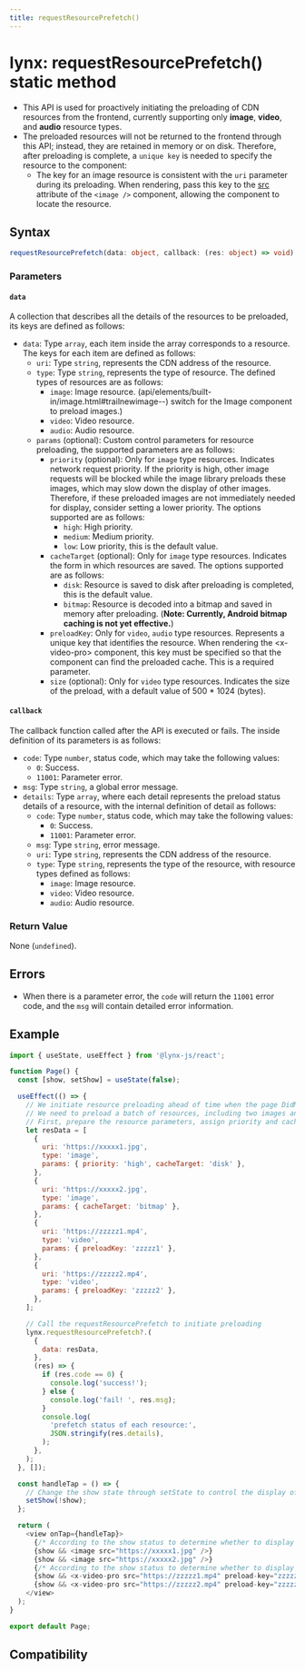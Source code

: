 ```yaml
---
title: requestResourcePrefetch()
---
```


# lynx: requestResourcePrefetch() static method

- This API is used for proactively initiating the preloading of CDN resources from the frontend, currently supporting only **image**, **video**, and **audio** resource types.
- The preloaded resources will not be returned to the frontend through this API; instead, they are retained in memory or on disk. Therefore, after preloading is complete, a `unique key` is needed to specify the resource to the component:
  - The key for an image resource is consistent with the `uri` parameter during its preloading. When rendering, pass this key to the [src](api/elements/built-in/image#src) attribute of the `<image />` component, allowing the component to locate the resource.

## Syntax

```ts
requestResourcePrefetch(data: object, callback: (res: object) => void) : void;
```

### Parameters

#### `data`

A collection that describes all the details of the resources to be preloaded, its keys are defined as follows:

- `data`: Type `array`, each item inside the array corresponds to a resource. The keys for each item are defined as follows:
  - `uri`: Type `string`, represents the CDN address of the resource.
  - `type`: Type `string`, represents the type of resource. The defined types of resources are as follows:
    - `image`: Image resource. (api/elements/built-in/image.html#trailnewimage--) switch for the Image component to preload images.)
    - `video`: Video resource.
    - `audio`: Audio resource.
  - `params` (optional): Custom control parameters for resource preloading, the supported parameters are as follows:
    - `priority` (optional): Only for `image` type resources. Indicates network request priority. If the priority is high, other image requests will be blocked while the image library preloads these images, which may slow down the display of other images. Therefore, if these preloaded images are not immediately needed for display, consider setting a lower priority. The options supported are as follows:
      - `high`: High priority.
      - `medium`: Medium priority.
      - `low`: Low priority, this is the default value.
    - `cacheTarget` (optional): Only for `image` type resources. Indicates the form in which resources are saved. The options supported are as follows:
      - `disk`: Resource is saved to disk after preloading is completed, this is the default value.
      - `bitmap`: Resource is decoded into a bitmap and saved in memory after preloading. (**Note: Currently, Android bitmap caching is not yet effective.**)
    - `preloadKey`: Only for `video`, `audio` type resources. Represents a unique key that identifies the resource. When rendering the &lt;x-video-pro&gt; component, this key must be specified so that the component can find the preloaded cache. This is a required parameter.
    - `size` (optional): Only for `video` type resources. Indicates the size of the preload, with a default value of 500 \* 1024 (bytes).

#### `callback`

The callback function called after the API is executed or fails. The inside definition of its parameters is as follows:

- `code`: Type `number`, status code, which may take the following values:
  - `0`: Success.
  - `11001`: Parameter error.
- `msg`: Type `string`, a global error message.
- `details`: Type `array`, where each detail represents the preload status details of a resource, with the internal definition of detail as follows:
  - `code`: Type `number`, status code, which may take the following values:
    - `0`: Success.
    - `11001`: Parameter error.
  - `msg`: Type `string`, error message.
  - `uri`: Type `string`, represents the CDN address of the resource.
  - `type`: Type `string`, represents the type of the resource, with resource types defined as follows:
    - `image`: Image resource.
    - `video`: Video resource.
    - `audio`: Audio resource.

### Return Value

None (`undefined`).

## Errors

- When there is a parameter error, the `code` will return the `11001` error code, and the `msg` will contain detailed error information.

## Example

```js
import { useState, useEffect } from '@lynx-js/react';

function Page() {
  const [show, setShow] = useState(false);

  useEffect(() => {
    // We initiate resource preloading ahead of time when the page DidMount
    // We need to preload a batch of resources, including two images and two videos.
    // First, prepare the resource parameters, assign priority and cacheTarget for images, and the required preloadKey for videos.
    let resData = [
      {
        uri: 'https://xxxxx1.jpg',
        type: 'image',
        params: { priority: 'high', cacheTarget: 'disk' },
      },
      {
        uri: 'https://xxxxx2.jpg',
        type: 'image',
        params: { cacheTarget: 'bitmap' },
      },
      {
        uri: 'https://zzzzz1.mp4',
        type: 'video',
        params: { preloadKey: 'zzzzz1' },
      },
      {
        uri: 'https://zzzzz2.mp4',
        type: 'video',
        params: { preloadKey: 'zzzzz2' },
      },
    ];

    // Call the requestResourcePrefetch to initiate preloading
    lynx.requestResourcePrefetch?.(
      {
        data: resData,
      },
      (res) => {
        if (res.code == 0) {
          console.log('success!');
        } else {
          console.log('fail! ', res.msg);
        }
        console.log(
          'prefetch status of each resource:',
          JSON.stringify(res.details),
        );
      },
    );
  }, []);

  const handleTap = () => {
    // Change the show state through setState to control the display of images and videos
    setShow(!show);
  };

  return (
    <view onTap={handleTap}>
      {/* According to the show status to determine whether to display the image, note that here src is the unique key mentioned above, this should keep the src consistent with the preload time */}
      {show && <image src="https://xxxxx1.jpg" />}
      {show && <image src="https://xxxxx2.jpg" />}
      {/* According to the show status to determine whether to display the video, note that here preload-key is the unique key mentioned above, this should keep the preload-key consistent with the preload time */}
      {show && <x-video-pro src="https://zzzzz1.mp4" preload-key="zzzzz1" />}
      {show && <x-video-pro src="https://zzzzz2.mp4" preload-key="zzzzz2" />}
    </view>
  );
}

export default Page;
```

## Compatibility


<LegacyCompatTable metadata="lynx-api/lynx/requestResourcePrefetch" />
